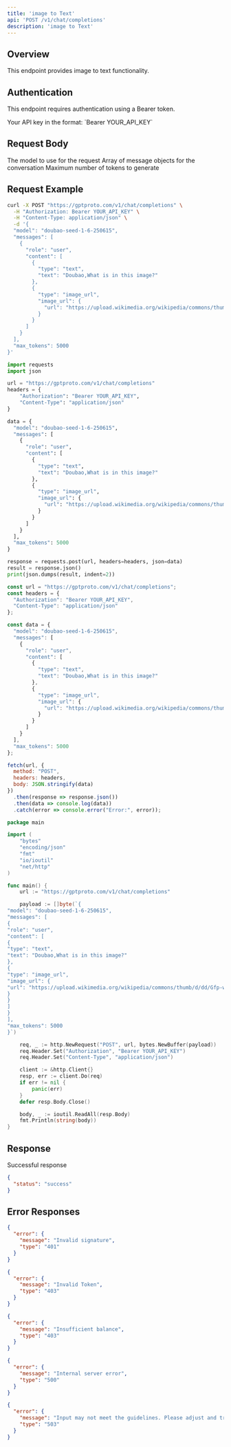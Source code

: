 ```yaml
---
title: 'image to Text'
api: 'POST /v1/chat/completions'
description: 'image to Text'
---
```


## Overview

This endpoint provides image to text functionality.

## Authentication

This endpoint requires authentication using a Bearer token.

<ParamField header="Authorization" type="string" required default="sk-***********">
  Your API key in the format: `Bearer YOUR_API_KEY`
</ParamField>

## Request Body

<ParamField body="model" type="string" required default="doubao-seed-1-6-250615">
  The model to use for the request
</ParamField>

<ParamField body="messages" type="array" required default="[{&quot;role&quot;: &quot;user&quot;, &quot;content&quot;: [{&quot;type&quot;: &quot;text&quot;, &quot;text&quot;: &quot;Doubao,What is in this image?&quot;}, {&quot;type&quot;: &quot;image_url&quot;, &quot;image_url&quot;: {&quot;url&quot;: &quot;https://upload.wikimedia.org/wikipedia/commons/thumb/d/dd/Gfp-wisconsin-madison-the-nature-boardwalk.jpg&quot;}}]}]">
  Array of message objects for the conversation
</ParamField>

<ParamField body="max_tokens" type="integer"  default="5000">
  Maximum number of tokens to generate
</ParamField>

## Request Example

<CodeGroup>

```bash cURL
curl -X POST "https://gptproto.com/v1/chat/completions" \
  -H "Authorization: Bearer YOUR_API_KEY" \
  -H "Content-Type: application/json" \
  -d '{
  "model": "doubao-seed-1-6-250615",
  "messages": [
    {
      "role": "user",
      "content": [
        {
          "type": "text",
          "text": "Doubao,What is in this image?"
        },
        {
          "type": "image_url",
          "image_url": {
            "url": "https://upload.wikimedia.org/wikipedia/commons/thumb/d/dd/Gfp-wisconsin-madison-the-nature-boardwalk.jpg"
          }
        }
      ]
    }
  ],
  "max_tokens": 5000
}'
```

```python Python
import requests
import json

url = "https://gptproto.com/v1/chat/completions"
headers = {
    "Authorization": "Bearer YOUR_API_KEY",
    "Content-Type": "application/json"
}

data = {
  "model": "doubao-seed-1-6-250615",
  "messages": [
    {
      "role": "user",
      "content": [
        {
          "type": "text",
          "text": "Doubao,What is in this image?"
        },
        {
          "type": "image_url",
          "image_url": {
            "url": "https://upload.wikimedia.org/wikipedia/commons/thumb/d/dd/Gfp-wisconsin-madison-the-nature-boardwalk.jpg"
          }
        }
      ]
    }
  ],
  "max_tokens": 5000
}

response = requests.post(url, headers=headers, json=data)
result = response.json()
print(json.dumps(result, indent=2))
```

```javascript JavaScript
const url = "https://gptproto.com/v1/chat/completions";
const headers = {
  "Authorization": "Bearer YOUR_API_KEY",
  "Content-Type": "application/json"
};

const data = {
  "model": "doubao-seed-1-6-250615",
  "messages": [
    {
      "role": "user",
      "content": [
        {
          "type": "text",
          "text": "Doubao,What is in this image?"
        },
        {
          "type": "image_url",
          "image_url": {
            "url": "https://upload.wikimedia.org/wikipedia/commons/thumb/d/dd/Gfp-wisconsin-madison-the-nature-boardwalk.jpg"
          }
        }
      ]
    }
  ],
  "max_tokens": 5000
};

fetch(url, {
  method: "POST",
  headers: headers,
  body: JSON.stringify(data)
})
  .then(response => response.json())
  .then(data => console.log(data))
  .catch(error => console.error("Error:", error));
```

```go Go
package main

import (
    "bytes"
    "encoding/json"
    "fmt"
    "io/ioutil"
    "net/http"
)

func main() {
    url := "https://gptproto.com/v1/chat/completions"

    payload := []byte(`{
"model": "doubao-seed-1-6-250615",
"messages": [
{
"role": "user",
"content": [
{
"type": "text",
"text": "Doubao,What is in this image?"
},
{
"type": "image_url",
"image_url": {
"url": "https://upload.wikimedia.org/wikipedia/commons/thumb/d/dd/Gfp-wisconsin-madison-the-nature-boardwalk.jpg"
}
}
]
}
],
"max_tokens": 5000
}`)

    req, _ := http.NewRequest("POST", url, bytes.NewBuffer(payload))
    req.Header.Set("Authorization", "Bearer YOUR_API_KEY")
    req.Header.Set("Content-Type", "application/json")

    client := &http.Client{}
    resp, err := client.Do(req)
    if err != nil {
        panic(err)
    }
    defer resp.Body.Close()

    body, _ := ioutil.ReadAll(resp.Body)
    fmt.Println(string(body))
}
```

</CodeGroup>

## Response

<ResponseField name="Success" type="200">
  Successful response

```json
{
  "status": "success"
}
```
</ResponseField>

## Error Responses

<ResponseExample>

```json 401 - Invalid signature
{
  "error": {
    "message": "Invalid signature",
    "type": "401"
  }
}
```

```json 403 - Invalid Token
{
  "error": {
    "message": "Invalid Token",
    "type": "403"
  }
}
```

```json 403 - Insufficient balance
{
  "error": {
    "message": "Insufficient balance",
    "type": "403"
  }
}
```

```json 500 - Internal server error
{
  "error": {
    "message": "Internal server error",
    "type": "500"
  }
}
```

```json 503 - Content policy violation
{
  "error": {
    "message": "Input may not meet the guidelines. Please adjust and try again.",
    "type": "503"
  }
}
```

</ResponseExample>

